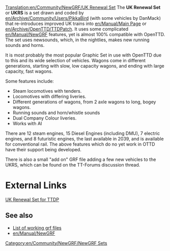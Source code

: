 [[Translation:en/Community/NewGRF/UK Renewal Set]]
{{en/Community/NewGRF/Infobox NewGRF|setname= UK Renewal Set
|screenshot= en/Manual/Newgrfexampless.png
|artist= Pikkabird
|coder= Pikkabird
|focus= en/Community/NewGRF/Addons Trains
|homepage= www.pikkarail.com/ttdp/ukrs/index.htm
|homepagename= UK Renewal Set for TTDP
}}
The '''UK Renewal Set''' or '''UKRS''' is a set drawn and coded by [[en/Archive/Community/Users/PikkaBird]] (with some vehicles by DanMack) that re-introduces improved UK trains into [[en/Manual/Main Page]] or [[en/Archive/OpenTTD/TTDPatch]]. It uses some complicated [[en/Manual/NewGRF]] features, yet is almost 100% compatible with OpenTTD. The set uses newsounds, which, in the nightlies, makes new running sounds and horns.

It is most probably the most popular Graphic Set in use with OpenTTD due to this and its wide selection of vehicles. Wagons come in different generations, starting with slow, low capacity wagons, and ending with large capacity, fast wagons.

Some features include:
*Steam locomotives with tenders.
*Locomotives with differing liveries.
*Different generations of wagons, from 2 axle wagons to long, bogey wagons.
*Running sounds and horn/whistle sounds
*Dual Company Colour liveries.
*Works with AI

There are 12 steam engines, 15 Diesel Engines (including DMU), 7 electric engines, and 8 futuristic engines, the last available in 2039, and is available for conventional rail. The above features which do no yet work in OTTD have their support being developed.

There is also a small "add on" GRF file adding a few new vehicles to the UKRS, which can be found on the TT-Forums discussion thread.

= External Links =
[http://www.pikkarail.com/ttdp/ukrs/ UK Renewal Set for TTDP]
== See also ==
*[[en/Community/NewGRF/Main Page|List of working grf files]]
*[[en/Manual/NewGRF]]

[[Category:en/Community/NewGRF/NewGRF Sets]]